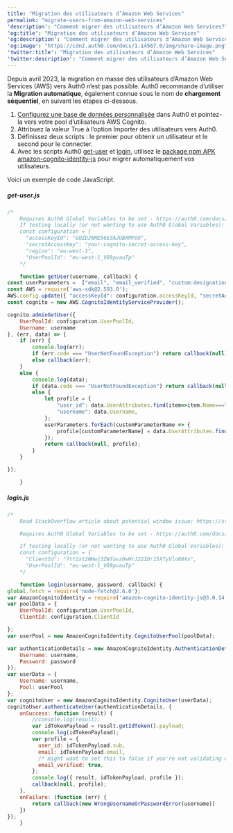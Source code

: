 ```yaml
---
title: "Migration des utilisateurs d’Amazon Web Services"
permalink: "migrate-users-from-amazon-web-services"
'description': "Comment migrer des utilisateurs d’Amazon Web Services?"
'og:title': "Migration des utilisateurs d’Amazon Web Services"
'og:description': "Comment migrer des utilisateurs d’Amazon Web Services?"
'og:image': "https://cdn2.auth0.com/docs/1.14567.0/img/share-image.png"
'twitter:title': "Migration des utilisateurs d’Amazon Web Services"
'twitter:description': "Comment migrer des utilisateurs d’Amazon Web Services?"
---
```


Depuis avril 2023, la migration en masse des utilisateurs d’Amazon Web Services (AWS) vers Auth0 n’est pas possible. Auth0 recommande d’utiliser la **Migration automatique**, également connue sous le nom de **chargement séquentiel**, en suivant les étapes ci-dessous.

1. [Configurez une base de données personnalisée](/docs/fr-ca/authenticate/database-connections/custom-db/create-db-connection) dans Auth0 et pointez-la vers votre pool d’utilisateurs AWS Cognito.
2. Attribuez la valeur True à l’option Importer des utilisateurs vers Auth0.
3. Définissez deux scripts : le premier pour obtenir un utilisateur et le second pour le connecter.
4. Avec les scripts Auth0 [get-user](/docs/fr-ca/authenticate/database-connections/custom-db/templates/get-user) et [login](/docs/fr-ca/authenticate/database-connections/custom-db/templates/login), utilisez le [package npm APK amazon-cognito-identity-js](https://www.npmjs.com/package/amazon-cognito-identity-js) pour migrer automatiquement vos utilisateurs.

Voici un exemple de code JavaScript.

##### get-user.js

```javascript lines expandable
/*
    Requires Auth0 Global Variables to be set - https://auth0.com/docs/rules/configure-global-variables-for-rules
    If testing locally (or not wanting to use Auth0 Global Variables):
    const configuration = {
      "accessKeyId": "GQZDJNME56E3AJUBXMFOO",
      "secretAccessKey": "your-cognito-secret-access-key",
      "region": "eu-west-1",
      "UserPoolId": "eu-west-1_V69pvauTp"
    */

    function getUser(username, callback) {
const userParameters =  ["email", "email_verified", "custom:designation"];
const AWS = require('aws-sdk@2.593.0');
AWS.config.update({ "accessKeyId": configuration.accessKeyId, "secretAccessKey": configuration.secretAccessKey, "region": configuration.region });
const cognito = new AWS.CognitoIdentityServiceProvider();

cognito.adminGetUser({
    UserPoolId: configuration.UserPoolId,
    Username: username
}, (err, data) => {
    if (err) {
        console.log(err);
        if (err.code === "UserNotFoundException") return callback(null);
        else callback(err);
    }
    else {
        console.log(data);
        if (data.code === "UserNotFoundException") return callback(null);
        else {
            let profile = {
                "user_id": data.UserAttributes.find(item=>item.Name==="sub").Value,
                "username": data.Username,
            };
            userParameters.forEach(customParameterName => {
                profile[customParameterName] = data.UserAttributes.find(item=>item.Name===customParameterName).Value;
            });
            return callback(null, profile);
        }
    }

});

    }
```

##### login.js

```javascript lines expandable
/*
    Read StackOverflow article about potential window issue: https://stackoverflow.com/questions/40219518/aws-cognito-unauthenticated-login-error-window-is-not-defined-js

    Requires Auth0 Global Variables to be set - https://auth0.com/docs/rules/configure-global-variables-for-rules

    If testing locally (or not wanting to use Auth0 Global Variables):
    const configuration = {
      "ClientId": "7tY2xt2NHwj3ZWfovz0wHrJ22IDr15XTyVlo08Xx",
      "UserPoolId": "eu-west-1_V69pvauTp"
    */

    function login(username, password, callback) {
global.fetch = require('node-fetch@2.6.0');
var AmazonCognitoIdentity = require('amazon-cognito-identity-js@3.0.14');
var poolData = {
    UserPoolId: configuration.UserPoolId,
    ClientId: configuration.ClientId

};
var userPool = new AmazonCognitoIdentity.CognitoUserPool(poolData);

var authenticationDetails = new AmazonCognitoIdentity.AuthenticationDetails({
    Username: username,
    Password: password
});
var userData = {
    Username: username,
    Pool: userPool
};
var cognitoUser = new AmazonCognitoIdentity.CognitoUser(userData);
cognitoUser.authenticateUser(authenticationDetails, {
    onSuccess: function (result) {
        //console.log(result);
        var idTokenPayload = result.getIdToken().payload;
        console.log(idTokenPayload);
        var profile = {
          user_id: idTokenPayload.sub,
          email: idTokenPayload.email,
          /* might want to set this to false if you're not validating email addresses */
          email_verified: true,
        };
        console.log({ result, idTokenPayload, profile });
        callback(null, profile);
    },
    onFailure: (function (err) {
        return callback(new WrongUsernameOrPasswordError(username))
    })
});
    }
```

